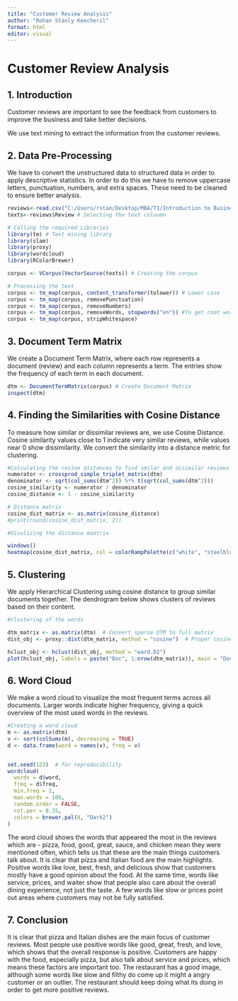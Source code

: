---
title: "Customer Review Analysis"
author: "Rohan Stanly Keecheril"
format: html
editor: visual
---

# Customer Review Analysis

## 1. Introduction

Customer reviews are important to see the feedback from customers to improve the business and take better decisions.

We use text mining to extract the information from the customer reviews.

## 2. Data Pre-Processing

We have to convert the unstructured data to structured data in order to apply descriptive statistics. In order to do this we have to remove uppercase letters, punctuation, numbers, and extra spaces. These need to be cleaned to ensure better analysis.

```{r echo=FALSE, warning=FALSE, message=FALSE}
reviews<-read.csv("C:/Users/rstan/Desktop/MBA/T1/Introduction to Business Analytics/R docs/reviews.csv",header= TRUE)
texts<-reviews$Review # Selecting the text coloumn
```

```{r echo=FALSE, warning=FALSE, message=FALSE}
# Calling the required Libraries
library(tm) # Text mining library
library(slam)
library(proxy)
library(wordcloud)
library(RColorBrewer)
```

```{r echo=FALSE, warning=FALSE, message=FALSE}
corpus <- VCorpus(VectorSource(texts)) # Creating the corpus

```

```{r echo=FALSE, warning=FALSE, message=FALSE}
# Processing the text
corpus <- tm_map(corpus, content_transformer(tolower)) # Lower case
corpus <- tm_map(corpus, removePunctuation)
corpus <- tm_map(corpus, removeNumbers)
corpus <- tm_map(corpus, removeWords, stopwords("en")) #To get root words
corpus <- tm_map(corpus, stripWhitespace)
```

## 3. Document Term Matrix

We create a Document Term Matrix, where each row represents a document (review) and each column represents a term. The entries show the frequency of each term in each document.

```{r echo=FALSE, warning=FALSE, message=FALSE}
dtm <- DocumentTermMatrix(corpus) # Create Document Matrix
inspect(dtm)
```

## 4. Finding the Similarities with Cosine Distance

To measure how similar or dissimilar reviews are, we use Cosine Distance. Cosine similarity values close to 1 indicate very similar reviews, while values near 0 show dissimilarity. We convert the similarity into a distance metric for clustering.

```{r echo=FALSE, warning=FALSE, message=FALSE}
#Calculating the cosine distances to find smilar and disimilar reviews
numerator <- crossprod_simple_triplet_matrix(dtm)
denominator <- sqrt(col_sums(dtm^2)) %*% t(sqrt(col_sums(dtm^2)))
cosine_similarity <- numerator / denominator
cosine_distance <- 1 - cosine_similarity
```

```{r echo=FALSE, warning=FALSE, message=FALSE}
# Distance matrix
cosine_dist_matrix <- as.matrix(cosine_distance)
#print(round(cosine_dist_matrix, 2))
```

```{r echo=FALSE, warning=FALSE, message=FALSE}
#Visulizing the distance maatrix

windows()
heatmap(cosine_dist_matrix, col = colorRampPalette(c("white", "steelblue"))(100))

```

## 5. Clustering

We apply Hierarchical Clustering using cosine distance to group similar documents together. The dendrogram below shows clusters of reviews based on their content.

```{r echo=FALSE, warning=FALSE, message=FALSE}
#clustering of the words

dtm_matrix <- as.matrix(dtm)  # Convert sparse DTM to full matrix
dist_obj <- proxy::dist(dtm_matrix, method = "cosine")  # Proper cosine distance

hclust_obj <- hclust(dist_obj, method = "ward.D2")
plot(hclust_obj, labels = paste("Doc", 1:nrow(dtm_matrix)), main = "Document Clustering")

```

## 6. Word Cloud

We make a word cloud to visualize the most frequent terms across all documents. Larger words indicate higher frequency, giving a quick overview of the most used words in the reviews.

```{r echo=FALSE, warning=FALSE, message=FALSE}
#Creating a word cloud
m <- as.matrix(dtm)
v <- sort(colSums(m), decreasing = TRUE)
d <- data.frame(word = names(v), freq = v)


set.seed(123)  # for reproducibility
wordcloud(
  words = d$word,
  freq = d$freq,
  min.freq = 1,
  max.words = 100,
  random.order = FALSE,
  rot.per = 0.35,
  colors = brewer.pal(8, "Dark2")
)
```

The word cloud shows the words that appeared the most in the reviews which are - pizza, food, good, great, sauce, and chicken mean they were mentioned often, which tells us that these are the main things customers talk about. It is clear that pizza and Italian food are the main highlights. Positive words like love, best, fresh, and delicious show that customers mostly have a good opinion about the food. At the same time, words like service, prices, and waiter show that people also care about the overall dining experience, not just the taste. A few words like slow or prices point out areas where customers may not be fully satisfied.

## 7. Conclusion

It is clear that pizza and Italian dishes are the main focus of customer reviews. Most people use positive words like good, great, fresh, and love, which shows that the overall response is positive. Customers are happy with the food, especially pizza, but also talk about service and prices, which means these factors are important too. The restaurant has a good image, although some words like slow and filthy do come up it might a angry customer or an outlier. The restaurant should keep doing what its doing in order to get more positive reviews.
